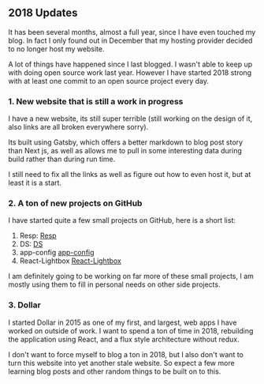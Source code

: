 ## 2018 Updates

It has been several months, almost a full year, since I have even touched my blog. In fact I only found out in December that my hosting provider decided to no longer host my website.

A lot of things have happened since I last blogged. I wasn't able to keep up with doing open
source work last year. However I have started 2018 strong with at least one commit to an open
source project every day.

### 1. New website that is still a work in progress

I have a new website, its still super terrible (still working on the design of it, also links are all broken everywhere sorry).

Its built using Gatsby, which offers a better markdown to blog post story than Next js, as well as allows me to pull in some interesting data during build rather than during run time.

I still need to fix all the links as well as figure out how to even host it, but at least it is a start.

### 2. A ton of new projects on GitHub

I have started quite a few small projects on GitHub, here is a short list:

1.  Resp: [Resp](https://github.com/hamlim/resp)
2.  DS: [DS](https://github.com/hamlim/ds)
3.  app-config [app-config](https://github.com/hamlim/app-config)
4.  React-Lightbox [React-Lightbox](https://github.com/hamlim/React-Lightbox)

I am definitely going to be working on far more of these small projects, I am mostly using them to fill in personal needs on other side projects.

### 3. Dollar

I started Dollar in 2015 as one of my first, and largest, web apps I have worked on outside of work. I want to spend a ton of time in 2018, rebuilding the application using React, and a flux style architecture without redux.

I don't want to force myself to blog a ton in 2018, but I also don't want to turn this website into yet another stale website. So expect a few more learning blog posts and other random things to be built on to this.
